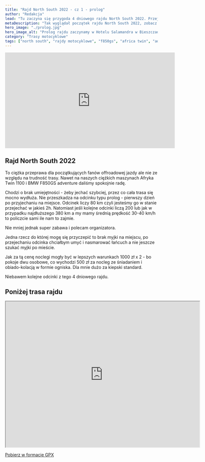 ```yaml
---
title: "Rajd North South 2022 - cz 1 - prolog"
author: "Redakcja"
lead: "Tu zaczyna się przygoda 4 dniowego rajdu North South 2022. Przejazd z Warszawy już nas wykończył a czekała nas jeszcze krótka ale offroadowa przygoda ok 70 km Bieszczadów. Zobacz jak było 22 czerwca 2022 r."
metaDescription: "Tak wyglądał początek rajdu North South 2022, zobacz pierwszy najkrótszy odcinek - prolog - ok 70 km"
hero_image: "./prolog.jpg"
hero_image_alt: "Prolog rajdu zaczynamy w Hotelu Salamandra w Bieszczadach"
category: "Trasy motocyklowe"
tags: ["north south", "rajdy motocyklowe", "f850gs", "africa twin", "adventure", "honda", "bmw"]
---
```

<iframe width="560" height="315" src="https://www.youtube.com/embed/9kZ96qr3Nkg" title="YouTube video player" frameborder="0" allow="accelerometer; autoplay; clipboard-write; encrypted-media; gyroscope; picture-in-picture" allowfullscreen></iframe>

## Rajd North South 2022
To ciężka przeprawa dla początkujących fanów offroadowej jazdy ale nie ze względu na trudność trasy. Nawet na naszych ciężkich maszynach Afryka Twin 1100 i BMW F850GS adventure daliśmy spokojnie radę.

Chodzi o brak umiejętności - żeby jechać szybciej, przez co cała trasa się mocno wydłuża.
Nie przeszkadza na odcinku typu prolog - pierwszy dzień po przyjechaniu na miejsce.
Odcinek liczy 80 km czyli jesteśmy go w stanie przejechać w jakieś 2h.
Natomiast jeśli kolejne odcinki liczą 200 lub jak w przypadku najdłuższego 380 km a my mamy średnią prędkość 30-40 km/h to policzcie sami ile nam to zajmie.

Nie mniej jednak super zabawa i polecam organizatora.

Jedna rzecz do której mogę się przyczepić to brak myjki na miejscu, po przejechaniu odcinka chciałbym umyć i nasmarować łańcuch a nie jeszcze szukać myjki po mieście.

Jak za tą cenę noclegi mogły być w lepszych warunkach
1000 zł x 2 - bo pokoje dwu osobowe, co wychodzi 500 zł za nocleg ze śniadaniem i obiado-kolacją w formie ogniska. Dla mnie dużo za kiepski standard.

Niebawem kolejne odcinki z tego 4 dniowego rajdu.


## Poniżej trasa rajdu
<iframe src="https://www.google.com/maps/d/u/0/embed?mid=1PmVKp2386NwS9xNGXy9LgUeuMoqHU2o&ehbc=2E312F" width="640" height="480"></iframe>

[Pobierz w formacie GPX](https://drive.google.com/file/d/1s6hLVYLcTwmeo86M-ge4yZZr7-WO_46_/view?usp=sharing)